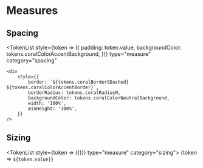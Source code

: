 
<Meta title="Design Tokens/Measures" />

# Measures

<Divider />

## Spacing

<TokenList
	style={token => ({
		padding: token.value,
		backgroundColor: tokens.coralColorAccentBackground,
	})}
	type="measure"
	category="spacing"
>
	<div
		style={{
			border: `${tokens.coralBorderSDashed} ${tokens.coralColorAccentBorder}`,
			borderRadius: tokens.coralRadiusM,
			backgroundColor: tokens.coralColorNeutralBackground,
			width: '100%',
			minHeight: '100%',
		}}
	/>
</TokenList>

## Sizing

<TokenList style={token => ({})} type="measure" category="sizing">
	{token => `${token.value}`}
</TokenList>
